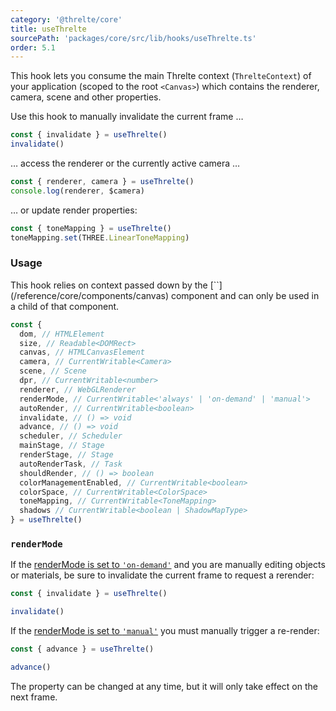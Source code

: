 ```yaml
---
category: '@threlte/core'
title: useThrelte
sourcePath: 'packages/core/src/lib/hooks/useThrelte.ts'
order: 5.1
---
```


This hook lets you consume the main Threlte context (`ThrelteContext`) of your application (scoped to the root `<Canvas>`) which contains the renderer, camera, scene and other properties.

Use this hook to manually invalidate the current frame …

```ts
const { invalidate } = useThrelte()
invalidate()
```

… access the renderer or the currently active camera …

```ts
const { renderer, camera } = useThrelte()
console.log(renderer, $camera)
```

… or update render properties:

```ts
const { toneMapping } = useThrelte()
toneMapping.set(THREE.LinearToneMapping)
```

### Usage

<Tip type="info">
  This hook relies on context passed down by the [`<Canvas>`](/reference/core/components/canvas) component and can only be used in a child of that component.
</Tip>

```ts
const {
  dom, // HTMLElement
  size, // Readable<DOMRect>
  canvas, // HTMLCanvasElement
  camera, // CurrentWritable<Camera>
  scene, // Scene
  dpr, // CurrentWritable<number>
  renderer, // WebGLRenderer
  renderMode, // CurrentWritable<'always' | 'on-demand' | 'manual'>
  autoRender, // CurrentWritable<boolean>
  invalidate, // () => void
  advance, // () => void
  scheduler, // Scheduler
  mainStage, // Stage
  renderStage, // Stage
  autoRenderTask, // Task
  shouldRender, // () => boolean
  colorManagementEnabled, // CurrentWritable<boolean>
  colorSpace, // CurrentWritable<ColorSpace>
  toneMapping, // CurrentWritable<ToneMapping>
  shadows // CurrentWritable<boolean | ShadowMapType>
} = useThrelte()
```

### `renderMode`

If the [renderMode is set to `'on-demand'`](/reference/core/components/canvas) and you are manually editing objects or materials, be sure to invalidate the current frame to request a rerender:

```ts
const { invalidate } = useThrelte()

invalidate()
```

If the [renderMode is set to `'manual'`](/reference/core/components/canvas) you must manually trigger a re-render:

```ts
const { advance } = useThrelte()

advance()
```

The property can be changed at any time, but it will only take effect on the next frame.
